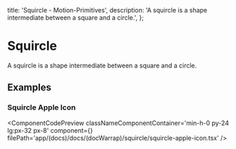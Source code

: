   title: 'Squircle - Motion-Primitives',
  description:
    'A squircle is a shape intermediate between a square and a circle.',
};


# Squircle

A squircle is a shape intermediate between a square and a circle.

## Examples

### Squircle Apple Icon

<ComponentCodePreview
  classNameComponentContainer='min-h-0 py-24 lg:px-32 px-8'
  component={<SquircleAppleIcon />}
  filePath='app/(docs)/docs/(docWarrap)/squircle/squircle-apple-icon.tsx'
/>
